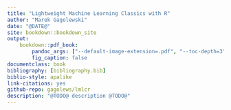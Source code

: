 ```yaml
---
title: "Lightweight Machine Learning Classics with R"
author: "Marek Gagolewski"
date: "@DATE@"
site: bookdown::bookdown_site
output:
    bookdown::pdf_book:
        pandoc_args: ["--default-image-extension=.pdf", "--toc-depth=3"]
        fig_caption: false
documentclass: book
bibliography: [bibliography.bib]
biblio-style: apalike
link-citations: yes
github-repo: gagolews/lmlcr
description: "@TODO@ description @TODO@"
---
```

